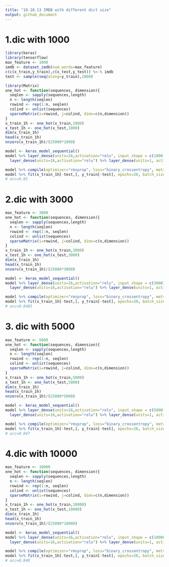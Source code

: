 ```yaml
---
title: "10.10.13 IMDB with different dict size"
output: github_document
---
```



# 1.dic with 1000
```R
library(keras)
library(tensorflow)
max_feature <- 1000
imdb <- dataset_imdb(num_words=max_feature)
c(c(x_train,y_train),c(x_test,y_test)) %<-% imdb
test <- sample(seq(along=y_train),2000)

library(Matrix)
one_hot <- function(sequences, dimension){
  seqlen <- sapply(sequences,length)
  n <- length(seqlen)
  rowind <- rep(1:n, seqlen)
  colind <- unlist(sequences)
  sparseMatrix(i=rowind, j=colind, dims=c(n,dimension))
}
x_train_1h <- one_hot(x_train,1000)
x_test_1h <- one_hot(x_test,1000)
dim(x_train_1h)
head(x_train_1h)
nnzero(x_train_1h)/(25000*1000)

model <- keras_model_sequential()
model %>% layer_dense(units=16,activation="relu", input_shape = c(1000)) %>% 
  layer_dense(units=16,activation="relu") %>% layer_dense(units=1, activation = "sigmoid")

model %>% compile(optimizer="rmsprop", loss="binary_crossentropy", metrics=c("accuracy"))
model %>% fit(x_train_1h[-test,], y_train[-test], epochs=20, batch_size=512, validation_data=list(x_train_1h[test,], y_train[test]))
# acc=0.85
```

# 2.dic with 3000
```R
max_feature <- 3000
one_hot <- function(sequences, dimension){
  seqlen <- sapply(sequences,length)
  n <- length(seqlen)
  rowind <- rep(1:n, seqlen)
  colind <- unlist(sequences)
  sparseMatrix(i=rowind, j=colind, dims=c(n,dimension))
}
x_train_1h <- one_hot(x_train,3000)
x_test_1h <- one_hot(x_test,3000)
dim(x_train_1h)
head(x_train_1h)
nnzero(x_train_1h)/(25000*3000)

model <- keras_model_sequential()
model %>% layer_dense(units=16,activation="relu", input_shape = c(3000)) %>% 
  layer_dense(units=16,activation="relu") %>% layer_dense(units=1, activation = "sigmoid")

model %>% compile(optimizer="rmsprop", loss="binary_crossentropy", metrics=c("accuracy"))
model %>% fit(x_train_1h[-test,], y_train[-test], epochs=20, batch_size=512, validation_data=list(x_train_1h[test,], y_train[test]))
# acc=0.8485
```

# 3. dic with 5000
```R
max_feature <- 5000
one_hot <- function(sequences, dimension){
  seqlen <- sapply(sequences,length)
  n <- length(seqlen)
  rowind <- rep(1:n, seqlen)
  colind <- unlist(sequences)
  sparseMatrix(i=rowind, j=colind, dims=c(n,dimension))
}
x_train_1h <- one_hot(x_train,5000)
x_test_1h <- one_hot(x_test,5000)
dim(x_train_1h)
head(x_train_1h)
nnzero(x_train_1h)/(25000*5000)

model <- keras_model_sequential()
model %>% layer_dense(units=16,activation="relu", input_shape = c(5000)) %>% 
  layer_dense(units=16,activation="relu") %>% layer_dense(units=1, activation = "sigmoid")

model %>% compile(optimizer="rmsprop", loss="binary_crossentropy", metrics=c("accuracy"))
model %>% fit(x_train_1h[-test,], y_train[-test], epochs=20, batch_size=512, validation_data=list(x_train_1h[test,], y_train[test]))
# acc=0.847

```

# 4.dic with 10000
```R
max_feature <- 10000
one_hot <- function(sequences, dimension){
  seqlen <- sapply(sequences,length)
  n <- length(seqlen)
  rowind <- rep(1:n, seqlen)
  colind <- unlist(sequences)
  sparseMatrix(i=rowind, j=colind, dims=c(n,dimension))
}
x_train_1h <- one_hot(x_train,10000)
x_test_1h <- one_hot(x_test,10000)
dim(x_train_1h)
head(x_train_1h)
nnzero(x_train_1h)/(25000*10000)

model <- keras_model_sequential()
model %>% layer_dense(units=16,activation="relu", input_shape = c(10000)) %>% 
  layer_dense(units=16,activation="relu") %>% layer_dense(units=1, activation = "sigmoid")

model %>% compile(optimizer="rmsprop", loss="binary_crossentropy", metrics=c("accuracy"))
model %>% fit(x_train_1h[-test,], y_train[-test], epochs=20, batch_size=512, validation_data=list(x_train_1h[test,], y_train[test]))
# acc=0.848

```



